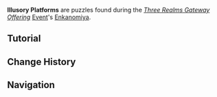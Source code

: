 {{Stub}}
{{Terminology Infobox
|image        = Illusory Platforms.png
|event        = Three Realms Gateway Offering
|type         = Exploration
}}
'''Illusory Platforms''' are puzzles found during the ''[[Three Realms Gateway Offering]]'' [[Event]]'s [[Enkanomiya]].

==Tutorial==
{{Tutorial
|image1 = Tutorial Illusory Platforms.png
|text1  = When you approach illusory platforms while equipping a Bokuso Box that still contains energy, they will appear and you can step on them.
}}

==Change History==
{{Change History|2.5}}

==Navigation==
{{Exploration Navbox}}